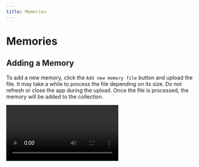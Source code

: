 ```yaml
---
title: Memories
---
```



# Memories

## Adding a Memory

To add a new memory, click the `Add new memory file` button and upload the file.
It may take a while to process the file depending on its size. Do not refresh or close the app during the upload. 
Once the file is processed, the memory will be added to the collection.


<Video type="video/webm" src="/mdx-assets/knowledge-base/memories/create_memory_07.webm"/>